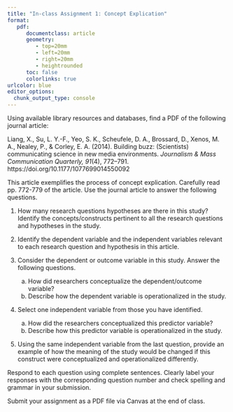 ```yaml
---
title: "In-class Assignment 1: Concept Explication"
format:
   pdf:
      documentclass: article
      geometry:
         - top=20mm
         - left=20mm
         - right=20mm
         - heightrounded
      toc: false
      colorlinks: true
urlcolor: blue
editor_options: 
  chunk_output_type: console
---
```


<!-- 2 points for each question. -->

Using available library resources and databases, find a PDF of the following journal article:

:::callout-note
Liang, X., Su, L. Y.-F., Yeo, S. K., Scheufele, D. A., Brossard, D., Xenos, M. A., Nealey, P., & Corley, E. A. (2014). Building buzz: (Scientists) communicating science in new media environments. *Journalism & Mass Communication Quarterly, 91*(4), 772–791. https://doi.org/10.1177/1077699014550092
:::

This article exemplifies the process of concept explication. Carefully read pp. 772-779 of the article. Use the journal article to answer the following questions.

1) How many research questions hypotheses are there in this study? Identify the concepts/constructs pertinent to all the research questions and hypotheses in the study.

<!-- There are three (3) hypotheses and two (2) research questions in this study. -->

2) Identify the dependent variable and the independent variables relevant to each research question and hypothesis in this article.

<!-- 
H1: IV = scientists' interactions with non-scientists; DV = scientific impact.

H2: IV = scientists' blogging about science; DV = scientific impact.

H3: IV = being mentioned on Twitter; DV = scientific impact.

RQ1: scientists' interaction with reporters; DV = scientific impact.

RQ2: IV = forms of communication behaviors; DV = scientific impact.
-->

3) Consider the dependent or outcome variable in this study. Answer the following questions.

   a) How did researchers conceptualize the dependent/outcome variable?
   <!-- Scientific impact vs. scientific reputation (first paragraph on p. 774). Used impact as the DV instead of reputation. -->
   b) Describe how the dependent variable is operationalized in the study.
   <!-- By using a scientists' *h*-index. -->

4) Select one independent variable from those you have identified.

   a) How did the researchers conceptualized this predictor variable?
   b) Describe how this predictor variable is operationalized in the study.

5) Using the same independent variable from the last question, provide an example of how the meaning of the study would be changed if this construct were conceptualized and operationalized differently.

Respond to each question using complete sentences. Clearly label your responses with the corresponding question number and check spelling and grammar in your submission. 

Submit your assignment as a PDF file via Canvas at the end of class.
